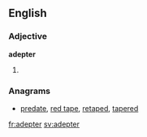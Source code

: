 ==English==
===Adjective===
'''adepter'''
# {{archaic}} {{comparative of|[[adept]]}}

===Anagrams===
* {{alphagram|adeeprt}} [[predate#English|predate]], [[red tape#English|red tape]], [[retaped#English|retaped]], [[tapered#English|tapered]]

[[fr:adepter]]
[[sv:adepter]]